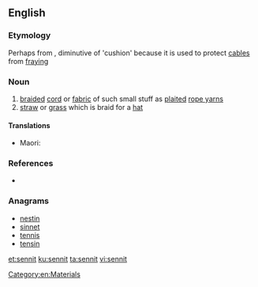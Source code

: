 ==English==

===Etymology===
Perhaps from {{etyl|fr|en}} {{term|coussinet|lang=fr}}, diminutive of {{term|cousin|lang=fr}} 'cushion' because it is used to protect [[cable]]s from [[fray]]ing

===Noun===
{{en-noun|s}} 
# [[braid]]ed [[cord]] or [[fabric]] of such small stuff as [[plait]]ed [[rope yarn]]s
# [[straw]] or [[grass]] which is braid for a [[hat]]

====Translations====
{{trans-top|braided cord}}
* Maori: {{t|mi|kopu}}
{{trans-mid}}
{{trans-bottom}}

===References===
* {{R:Webster NCD 1967}}

===Anagrams===
* [[nestin#English|nestin]]
* [[sinnet#English|sinnet]]
* [[tennis#English|tennis]]
* [[tensin#English|tensin]]

[[Category:en:Materials]]

[[et:sennit]]
[[ku:sennit]]
[[ta:sennit]]
[[vi:sennit]]